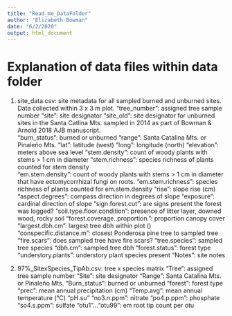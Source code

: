 ```yaml
---
title: "Read_me_DataFolder"
author: "Elizabeth Bowman"
date: "6/2/2020"
output: html_document
---
```


# Explanation of data files within data folder

1. site_data.csv: site metadata for all sampled burned and unburned sites. Data collected within 3 x 3 m plot.
"tree_number": assigned tree sample number
"site": site designator
"site_old": site designator for unburned sites in the Santa Catlina Mts. sampled in 2014 as part of Bowman & Arnold 2018 AJB manuscript.  
"burn_status": burned or unburned
"range": Santa Catalina Mts. or Pinaleño Mts.
"lat": latitude (west)
"long": longitude (north)
"elevation": meters above sea level
"stem.density": count of woody plants with stems > 1 cm in diameter
"stem.richness": species richness of plants counted for stem density     
"em.stem.density": count of woody plants with stems > 1 cm in diameter that have ectomycorrhizal fungi on roots. 
"em.stem.richness": species richness of plants counted for em.stem.density
"rise": slope rise (cm)
"aspect.degrees": compass direction in degrees of slope
"exposure": cardinal direction of slope
"sign.forest.cut": are signs present the forest was logged?
"soil.type.floor.condition": presence of litter layer, downed wood, rocky soil
"forest.coverage..proportion.": proportion canopy cover
"largest.dbh.cm": largest tree dbh within plot ()
"conspecific.distance.m": closest Ponderosa pine tree to sampled tree
"fire.scars": does sampled tree have fire scars?
"tree.species": sampled tree species
"dbh.cm": sampled tree dbh
"forest.status": forest type
"understory.plants": understory plant species present
"Notes": site notes

2. 97%_SitexSpecies_TipAb.csv: tree x species matrix
"Tree": assigned tree sample number
"Site": site designator
"Range": Santa Catalina Mts. or Pinaleño Mts.
"Burn_status": burned or unburned
"forest": forest type
"prec": mean annual precipitation (cm)
"Temp.avg": mean annual temperature (°C)
"pH.su"
"no3.n.ppm": nitrate
"po4.p.ppm": phosphate
"so4.s.ppm": sulfate
"otu1"..."otu99": em root tip count per otu


